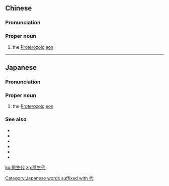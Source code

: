 ==Chinese==
{{zh-forms|type=21}}
{{wikipedia|lang=zh}}

===Pronunciation===
{{zh-pron
|m=Yuánshēngdài
|c=jyun4 sang1 doi6
|cat=pn
}}

===Proper noun===
{{zh-proper noun}}

# the [[Proterozoic]] [[eon]]

----

==Japanese==
{{DEFAULTSORT:けんせいだい'}}
{{wikipedia|lang=ja}}
{{ja-kanjitab|げん|せい|だい|yomi=o}}

===Pronunciation===
{{ja-pron|acc=3|げんせいだい|y=o}}

===Proper noun===
{{ja-pos|げんせいだい|proper}}

# the [[Proterozoic]] [[eon]]

===See also===
* {{ja-r|古%原%生%代|^こ%げん%せい%だい}}
* {{ja-r|中%原%生%代|^ちゅう%げん%せい%だい}}
* {{ja-r|新%原%生%代|^しん%げん%せい%だい}}
* {{ja-r|先カンブリア時%代|^せん-^カンブリア ^じ%だい}}
* {{ja-r|始%生%代|^し%せい%だい}}
* {{ja-r|顕%生%代|^けん%せい%だい}}

[[Category:Japanese words suffixed with 代]]
{{topics|ja|Geology|Time}}

[[ko:原生代]]
[[zh:原生代]]